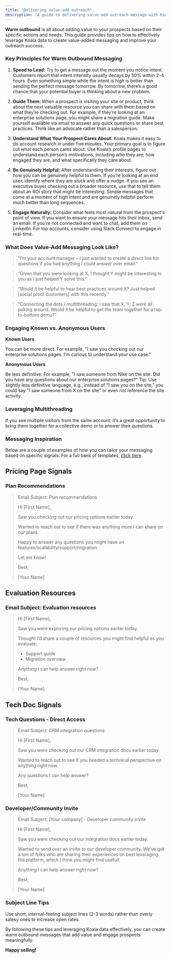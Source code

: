 ```yaml
---
title: "Delivering value-add outreach"
description: "A guide to delivering value-add outreach message with Koala"
---
```


**Warm outbound** is all about adding value to your prospects based on their specific actions and needs. This guide provides tips on how to effectively leverage Koala data to create value-added messaging and improve your outreach success.

### Key Principles for Warm Outbound Messaging

1. **Speed to Lead:**
   Try to get a message out the moment you notice intent. Customers report that intent intensity usually decays by 50% within 2-4 hours. Even something simple while the intent is high is better than sending the perfect message tomorrow. By tomorrow, there’s a good chance that your potential buyer is thinking about a new problem.

2. **Guide Them:**
   When a prospect is visiting your site or product, think about the next valuable resource you can share with them based on what they’re checking out. For example, if they’re looking at an enterprise solutions page, you might share a migration guide.
   Make yourself available via email to answer any quick questions or share best practices. Think like an advocate rather than a salesperson.

3. **Understand What Your Prospect Cares About:**
   Koala makes it easy to do account research in under five minutes. Your primary goal is to figure out what each person cares about. Use Koala’s profile pages to understand each person’s motivations, including who they are, how engaged they are, and what specifically they care about.

4. **Be Genuinely Helpful:**
   After understanding their interests, figure out how you can be genuinely helpful to them. If you’re looking at an end user, identify where they are stuck and offer a nudge. If you see an executive buyer checking out a broader resource, use that to tell them about an ROI story that might be interesting. Simple messages that come at a moment of high intent and are genuinely helpful perform much better than long sequences.

5. **Engage Naturally:**
   Consider what feels most natural from the prospect's point of view. If you want to ensure your message hits their inbox, send an email. If you're not connected and want to chat, add them on LinkedIn.
   For top accounts, consider using Slack Connect to engage in real-time.

### What Does Value-Add Messaging Look Like?

> “I’m your account manager – I just wanted to create a direct line for questions if you had anything I could answer over email.”

> “Given that you were looking at X, I thought Y might be interesting to you as I just helped Y solve this.”

> “Would it be helpful to hear best practices around X? Just helped [social proof customers] with this recently.”

> “Connecting the dots / multithreading: I saw that X, Y, Z were all poking around. Would it be helpful to get the team together for a top-to-bottom demo?”

### Engaging Known vs. Anonymous Users

**Known Users**

You can be more direct. For example, "I saw you checking out our enterprise solutions pages. I’m curious to understand your use case."

**Anonymous Users**

Be less definitive. For example, "I saw someone from Nike on the site. Did you have any questions about our enterprise solutions pages?"
Tip: Use slightly less definitive language, e.g., instead of "I saw you on the site," you could say "I saw someone from X on the site" or even not reference the site activity.

### Leveraging Multithreading

If you see multiple visitors from the same account, it’s a great opportunity to bring them together for a collective demo or to answer their questions.

### Messaging Inspiration

Below are a couple of examples of how you can tailor your messaging based on specific signals. For a full bank of templates, [click here](https://docs.google.com/document/d/1QFhf80tt6J6BRk5ij77W-heEHYuQCMev66UAJtbWtFM/edit).

## Pricing Page Signals

### Plan Recommendations

> Email Subject: Plan recommendations
>
> Hi [First Name],
>
> Saw you checking out our pricing options earlier today.
>
> Wanted to reach out to see if there was anything more I can share on our plans.
>
> Happy to answer any questions you might have on features/scalability/support/migration.
>
> Let me know!
>
> Best,
>
> [Your Name]
>

## Evaluation Resources

### Email Subject: Evaluation resources

> Hi [First Name],
>
> Saw you were exploring our pricing options earlier today.
>
> Thought I’d share a couple of resources you might find helpful as you evaluate:
>
> - Support guide
> - Migration overview
>
> Anything I can help answer right now?
>
> Best,
>
> [Your Name]
>

## Tech Doc Signals

### Tech Questions - Direct Access

> Email Subject: CRM integration questions
>
> Hi [First Name],
>
> Saw you were checking out our CRM integration docs earlier today.
>
> Wanted to reach out to see if you needed a technical perspective on anything right now.
>
> Any questions I can help answer?
>
> Best,
>
> [Your Name]
>

### Developer/Community Invite

> Email Subject: [Your company] - Developer community invite
>
> Hi [First Name],
>
> Saw you were checking out our integration docs earlier today.
>
> Wanted to send over an invite to our developer community. We’ve got a ton of folks who are sharing their experiences on best leveraging the platform, which I think you might find useful!
>
> Anything I can help answer right now?
>
> Best,
>
> [Your Name]
>

### Subject Line Tips

Use short, internal-feeling subject lines (2-3 words) rather than overly salesy ones to increase open rates.

By following these tips and leveraging Koala data effectively, you can create warm outbound messages that add value and engage prospects meaningfully.

**Happy selling!**
